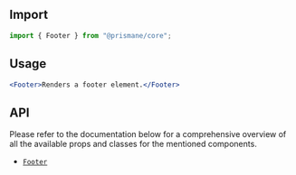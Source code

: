 ## Import

```js
import { Footer } from "@prismane/core";
```

## Usage

```jsx
<Footer>Renders a footer element.</Footer>
```

## API

Please refer to the documentation below for a comprehensive overview of all the available props and classes for the mentioned components.

- [`Footer`](/docs/components-api/footer-api)

